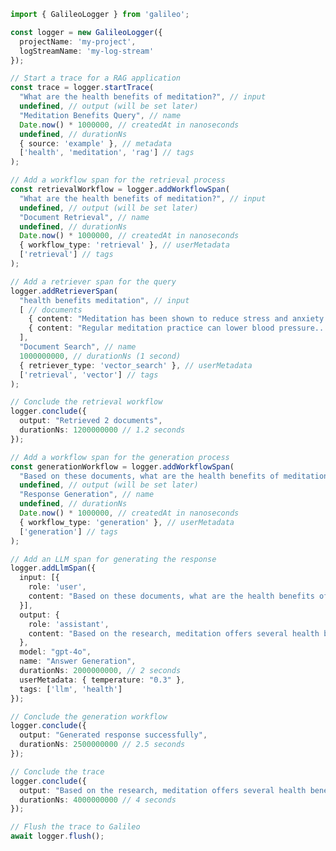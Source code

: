 ```typescript TypeScript
import { GalileoLogger } from 'galileo';

const logger = new GalileoLogger({
  projectName: 'my-project',
  logStreamName: 'my-log-stream'
});

// Start a trace for a RAG application
const trace = logger.startTrace(
  "What are the health benefits of meditation?", // input
  undefined, // output (will be set later)
  "Meditation Benefits Query", // name
  Date.now() * 1000000, // createdAt in nanoseconds
  undefined, // durationNs
  { source: 'example' }, // metadata
  ['health', 'meditation', 'rag'] // tags
);

// Add a workflow span for the retrieval process
const retrievalWorkflow = logger.addWorkflowSpan(
  "What are the health benefits of meditation?", // input
  undefined, // output (will be set later)
  "Document Retrieval", // name
  undefined, // durationNs
  Date.now() * 1000000, // createdAt in nanoseconds
  { workflow_type: 'retrieval' }, // userMetadata
  ['retrieval'] // tags
);

// Add a retriever span for the query
logger.addRetrieverSpan(
  "health benefits meditation", // input
  [ // documents
    { content: "Meditation has been shown to reduce stress and anxiety...", metadata: { source: "health-journal.pdf" } },
    { content: "Regular meditation practice can lower blood pressure...", metadata: { source: "medical-research.txt" } }
  ],
  "Document Search", // name
  1000000000, // durationNs (1 second)
  { retriever_type: 'vector_search' }, // userMetadata
  ['retrieval', 'vector'] // tags
);

// Conclude the retrieval workflow
logger.conclude({
  output: "Retrieved 2 documents",
  durationNs: 1200000000 // 1.2 seconds
});

// Add a workflow span for the generation process
const generationWorkflow = logger.addWorkflowSpan(
  "Based on these documents, what are the health benefits of meditation?", // input
  undefined, // output (will be set later)
  "Response Generation", // name
  undefined, // durationNs
  Date.now() * 1000000, // createdAt in nanoseconds
  { workflow_type: 'generation' }, // userMetadata
  ['generation'] // tags
);

// Add an LLM span for generating the response
logger.addLlmSpan({
  input: [{ 
    role: 'user', 
    content: "Based on these documents, what are the health benefits of meditation? Documents: [...]" 
  }],
  output: { 
    role: 'assistant', 
    content: "Based on the research, meditation offers several health benefits including reduced stress and anxiety, lower blood pressure..." 
  },
  model: "gpt-4o",
  name: "Answer Generation",
  durationNs: 2000000000, // 2 seconds
  userMetadata: { temperature: "0.3" },
  tags: ['llm', 'health']
});

// Conclude the generation workflow
logger.conclude({
  output: "Generated response successfully",
  durationNs: 2500000000 // 2.5 seconds
});

// Conclude the trace
logger.conclude({
  output: "Based on the research, meditation offers several health benefits...",
  durationNs: 4000000000 // 4 seconds
});

// Flush the trace to Galileo
await logger.flush(); 
```